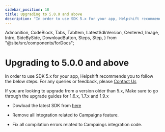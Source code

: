 ```yaml
---
sidebar_position: 10
title: Upgrading to 5.0.0 and above
description: "In order to use SDK 5.x for your app, Helpshift recommends you to follow the below steps. For any queries or feedback, please Contact Us"
---
```


  Admonition,
  CodeBlock,
  Tabs,
  TabItem,
  LatestSdkVersion,
  Centered,
  Image,
  Intro,
  SideBySide,
  DownloadButton,
  Steps,
  Step,
} from "@site/src/components/forDocs";

# Upgrading to 5.0.0 and above

<Intro>

In order to use SDK 5.x for your app, Helpshift recommends you to follow the below steps. For any queries or feedback, please <a href="https://support.helpshift.com/kb/contact/" target="_blank">Contact Us</a>

</Intro>

<Admonition type="danger" title="Important">

If you are looking to upgrade from a version older than 5.x, Make sure to go through the upgrade guides for 1.6.x, 1.7.x and 1.9.x

</Admonition>

- Dowload the latest SDK from [here](/cocos2d-x/getting-started-android#getting-sdk)

- Remove all integration related to Campaigns feature.

- Fix all compilation errors related to Campaings integration code.
